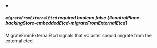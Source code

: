 
<details className="config-field" data-expandable="false" open>
<summary>

##### `migrateFromExternalEtcd` <span className="config-field-required" data-required="false">required</span> <span className="config-field-type">boolean</span> <span className="config-field-default">false</span> <span className="config-field-enum"></span> {#controlPlane-backingStore-embeddedEtcd-migrateFromExternalEtcd}

MigrateFromExternalEtcd signals that vCluster should migrate from the external etcd.

</summary>



</details>
